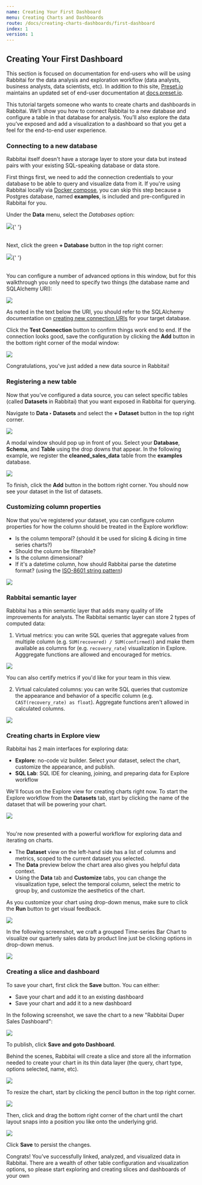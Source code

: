 ```yaml
---
name: Creating Your First Dashboard
menu: Creating Charts and Dashboards
route: /docs/creating-charts-dashboards/first-dashboard
index: 1
version: 1
---
```


## Creating Your First Dashboard

This section is focused on documentation for end-users who will be using Rabbitai
for the data analysis and exploration workflow
 (data analysts, business analysts, data
scientists, etc). In addition to this site, [Preset.io](http://preset.io/) maintains an updated set of end-user
documentation at [docs.preset.io](https://docs.preset.io/).

This tutorial targets someone who wants to create charts and dashboards in Rabbitai. We’ll show you
how to connect Rabbitai to a new database and configure a table in that database for analysis.
You’ll also explore the data you’ve exposed and add a visualization to a dashboard so that you get a
feel for the end-to-end user experience.

### Connecting to a new database

Rabbitai itself doesn't have a storage layer to store your data but instead pairs with
your existing SQL-speaking database or data store.

First things first, we need to add the connection credentials to your database to be able
to query and visualize data from it. If you're using Rabbitai locally via
[Docker compose](/docs/installation/installing-rabbitai-using-docker-compose), you can
skip this step because a Postgres database, named **examples**, is included and
pre-configured in Rabbitai for you.

Under the **Data** menu, select the _Databases_ option:

<img src="/images/tutorial_01_sources_database.png" />{' '} <br/><br/>

Next, click the green **+ Database** button in the top right corner:

<img src="/images/tutorial_02_add_database.png" />{' '} <br/><br/>

You can configure a number of advanced options in this window, but for this walkthrough you only
need to specify two things (the database name and SQLAlchemy URI):

<img src="/images/tutorial_03_database_name.png" />

As noted in the text below
the URI, you should refer to the SQLAlchemy documentation on
[creating new connection URIs](https://docs.sqlalchemy.org/en/12/core/engines.html#database-urls)
for your target database.

Click the **Test Connection** button to confirm things work end to end. If the connection looks good, save the configuration
by clicking the **Add** button in the bottom right corner of the modal window:

<img src="/images/tutorial_04_add_button.png" />

Congratulations, you've just added a new data source in Rabbitai!

### Registering a new table

Now that you’ve configured a data source, you can select specific tables (called **Datasets** in Rabbitai)
that you want exposed in Rabbitai for querying.

Navigate to **Data ‣ Datasets** and select the **+ Dataset** button in the top right corner.

<img src="/images/tutorial_08_sources_tables.png" />

A modal window should pop up in front of you. Select your **Database**,
**Schema**, and **Table** using the drop downs that appear. In the following example,
we register the **cleaned_sales_data** table from the **examples** database.

<img src="/images/tutorial_09_add_new_table.png" />

To finish, click the **Add** button in the bottom right corner. You should now see your dataset in the list of datasets.

### Customizing column properties

Now that you've registered your dataset, you can configure column properties
 for how the column should be treated in the Explore workflow:

- Is the column temporal? (should it be used for slicing & dicing in time series charts?)
- Should the column be filterable?
- Is the column dimensional?
- If it's a datetime column, how should Rabbitai parse
the datetime format? (using the [ISO-8601 string pattern](https://en.wikipedia.org/wiki/ISO_8601))

<img src="/images/tutorial_column_properties.png" />

### Rabbitai semantic layer

Rabbitai has a thin semantic layer that adds many quality of life improvements for analysts.
The Rabbitai semantic layer can store 2 types of computed data:

1. Virtual metrics: you can write SQL queries that aggregate values
from multiple column (e.g. `SUM(recovered) / SUM(confirmed)`) and make them
available as columns for (e.g. `recovery_rate`) visualization in Explore.
Agggregate functions are allowed and encouraged for metrics.

<img src="/images/tutorial_sql_metric.png" />

You can also certify metrics if you'd like for your team in this view.

2. Virtual calculated columns: you can write SQL queries that
customize the appearance and behavior
of a specific column (e.g. `CAST(recovery_rate) as float`).
Aggregate functions aren't allowed in calculated columns.

<img src="/images/tutorial_calculated_column.png" />

### Creating charts in Explore view

Rabbitai has 2 main interfaces for exploring data:

- **Explore**: no-code viz builder. Select your dataset, select the chart,
customize the appearance, and publish.
- **SQL Lab**: SQL IDE for cleaning, joining, and preparing data for Explore workflow

We'll focus on the Explore view for creating charts right now.
To start the Explore workflow from the **Datasets** tab, start by clicking the name
of the dataset that will be powering your chart.

<img src="/images/tutorial_launch_explore.png" /><br/><br/>

You're now presented with a powerful workflow for exploring data and iterating on charts.

- The **Dataset** view on the left-hand side has a list of columns and metrics,
scoped to the current dataset you selected.
- The **Data** preview below the chart area also gives you helpful data context.
- Using the **Data** tab and **Customize** tabs, you can change the visualization type,
select the temporal column, select the metric to group by, and customize
the aesthetics of the chart.

As you customize your chart using drop-down menus, make sure to click the **Run** button
to get visual feedback.

<img src="/images/tutorial_explore_run.jpg" />

In the following screenshot, we craft a grouped Time-series Bar Chart to visualize
our quarterly sales data by product line just be clicking options in drop-down menus.

<img src="/images/tutorial_explore_settings.jpg" />

### Creating a slice and dashboard

To save your chart, first click the **Save** button. You can either:

- Save your chart and add it to an existing dashboard
- Save your chart and add it to a new dashboard

In the following screenshot, we save the chart to a new "Rabbitai Duper Sales Dashboard":

<img src="/images/tutorial_save_slice.png" />

To publish, click **Save and goto Dashboard**.

Behind the scenes, Rabbitai will create a slice and store all the information needed
to create your chart in its thin data layer
 (the query, chart type, options selected, name, etc).

 <img src="/images/tutorial_first_dashboard.png" />

 To resize the chart, start by clicking the pencil button in the top right corner.

 <img src="/images/tutorial_pencil_edit.png" />

Then, click and drag the bottom right corner of the chart until the chart layout snaps
into a position you like onto the underlying grid.

 <img src="/images/tutorial_chart_resize.png" />

 Click **Save** to persist the changes.

Congrats! You’ve successfully linked, analyzed, and visualized data in Rabbitai. There are a wealth
of other table configuration and visualization options, so please start exploring and creating
slices and dashboards of your own
